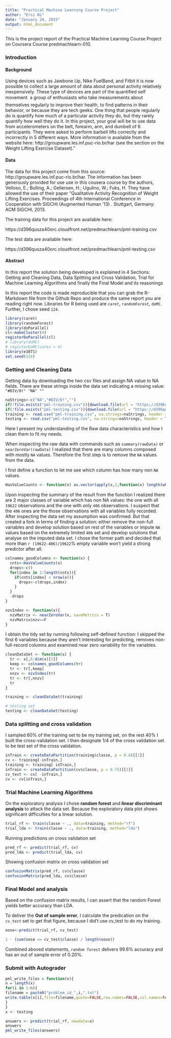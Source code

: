 ```yaml
---
title: "Practical Machine Learning Course Project"
author: "Ersi Ni"
date: "January 24, 2015"
output: html_document
---
```


This is the project report of the Practical Machine Learning Course Project on Coursera Course predmachlearn-010.

### Introduction

#### Background

Using devices such as Jawbone Up, Nike FuelBand, and Fitbit it is now possible to collect a large amount of data about personal activity relatively inexpensively. These type of devices are part of the quantified self movement  a group of enthusiasts who take measurements about themselves regularly to improve their health, to find patterns in their behavior, or because they are tech geeks. One thing that people regularly do is quantify how much of a particular activity they do, but they rarely quantify how well they do it. In this project, your goal will be to use data from accelerometers on the belt, forearm, arm, and dumbell of 6 participants. They were asked to perform barbell lifts correctly and incorrectly in 5 different ways. More information is available from the website here: http://groupware.les.inf.puc-rio.br/har (see the section on the Weight Lifting Exercise Dataset)."

#### Data

The data for this project come from this source: http://groupware.les.inf.puc-rio.br/har. The information has been generously provided for use use in this cousera course by the authors, Velloso, E.; Bulling, A.; Gellersen, H.; Ugulino, W.; Fuks, H. They have allowed the use of their paper “Qualitative Activity Recognition of Weight Lifting Exercises. Proceedings of 4th International Conference in Cooperation with SIGCHI (Augmented Human ’13) . Stuttgart, Germany: ACM SIGCHI, 2013.

The training data for this project are available here:

https://d396qusza40orc.cloudfront.net/predmachlearn/pml-training.csv

The test data are available here:

https://d396qusza40orc.cloudfront.net/predmachlearn/pml-testing.csv

#### Abstract

In this report the solution being developed is explained in 4 Sections: Getting and Cleaning Data, Data Splitting and Cross Validation, Trial for Machine Learning Algorithms and finally the Final Model and its reasonings

In this report the code is made reproducible that you can grab the R-Markdown file from the Github Repo and produce the same report you are reading right now. Libraries for R being used are `caret`, `randomForest`, `doMC`. Further, I chose seed `124`.

```r
library(caret)
library(randomForest)
library(doParallel)
cl<-makeCluster(4)
registerDoParallel(cl)
# library(doMC)
# registerDoMC(cores = 4)
library(e1071)
set.seed(124)
```

### Getting and Cleaning Data

Getting data by downloading the two csv files and assign NA value to NA fields. There are these strings inside the data set indicating a missing value: `"#DIV/0!" "NA" ""`

```r
naStrings<-c("NA","#DIV/0!","")
if(!file.exists("pml-training.csv")){download.file(url = "https://d396qusza40orc.cloudfront.net/predmachlearn/pml-training.csv", destfile = "pml-training.csv", method = "curl")}
if(!file.exists("pml-testing.csv")){download.file(url = "https://d396qusza40orc.cloudfront.net/predmachlearn/pml-testing.csv", destfile = "pml-testing.csv", method = "curl")}
training <- read.csv("pml-training.csv", na.strings=naStrings, header = T)
testing <- read.csv("pml-testing.csv", na.strings=naStrings, header = T)
```

Here I present my understanding of the Raw data characteristics and how I clean them to fit my needs. 

When inspecting the raw data with commands such as `summary(rawData)` or `nearZeroVar(rawData)` I realized that there are many columns composed with mostly `NA` values. Therefore the first step is to remove the `NA` values from the data. 

I first define a function to let me see which column has how many non `NA` values. 

```r
HasValueCounts <- function(x) as.vector(apply(x,2,function(x) length(which(!is.na(x)))))
```

Upon inspecting the summary of the result from the function I realized there are 2 major classes of variable which has non NA values: the one with all `19622` observations and the one with only `406` observations. I suspect that the `406` ones are the those observations with all variables fully recorded. After inspecting the data set my assumption was confirmed. But that created a fork in terms of finding a solution: either remove the non-full variables and develop solution based on rest of the variables or impute `NA` values based on the extremely limited `406` set and develop solutions that analyse on the imputed data set. I chose the former path and decided that more than `r (19622-406)/19622`% empty variable won't yield a strong predictor after all.

```r
colnames_goodColumns <- function(x) {
  cnts<-HasValueCounts(x)
  drops<-c()
  for(index in 1:length(cnts)){
    if(cnts[index] < nrow(x)){
      drops<-c(drops,index)
    }
  }
  -drops
}

nzvIndex <- function(x){
  nzvMatrix <- nearZeroVar(x, saveMetrics = T)
  nzvMatrix$nzv==F
}
```

I obtain the tidy set by running following self-defined function: I skipped the first 6 variables because they aren't interesting for predicting, removes non-full-record columns and examined near zero variability for the variables.

```r
cleanDataSet <- function(x) {
  tr <- x[,6:dim(x)[2]]
  keep <- colnames_goodColumns(tr)
  tr <- tr[,keep]
  nnzv <- nzvIndex(tr)
  tr <- tr[,nnzv]
  tr
}

training <- cleanDataSet(training)

# testing set
testing <- cleanDataSet(testing)
```

### Data splitting and cross validation

I sampled 60% of the training set to be my training set, on the rest 40% I built the cross-validation set. I then designate 1/4 of the cross validation set to be test set of the cross validation.

```r
inTrain <- createDataPartition(training$classe, p = 0.6)[[1]]
cv <- training[-inTrain,]
training <- training[ inTrain,]
inTrain <- createDataPartition(cv$classe, p = 0.75)[[1]]
cv_test <- cv[ -inTrain,]
cv <- cv[inTrain,]
```


### Trial Machine Learning Algorithms

On the exploratory analysis I chose **random forest** and **linear discriminant analysis** to attack the data set. Because the exploratory data plot shows significant difficulties for a linear solution.

```r
trial_rf <- train(classe ~ ., data=training, method="rf")
trial_lda <- train(classe ~ ., data=training, method="lda")
```

Running predictions on cross validation set

```r
pred_rf <- predict(trial_rf, cv)
pred_lda <- predict(trial_lda, cv)
```

Showing confusion matrix on cross validation set
```r
confusionMatrix(pred_rf, cv$classe)
confusionMatrix(pred_lda, cv$classe)
```


### Final Model and analysis

Based on the confusion matrix results, I can assert that the random Forest yields better accuracy than LDA. 

To deliver the **Out of sample error**, I calculate the predication on the `cv_test` set to get that figure, because I did't use cv_test to do my training.

```r
oose<-predict(trial_rf, cv_test)

1 - (sum(oose == cv_test$classe) / length(oose))
```

Combined aboved statements, `random forest` delivers 99.6% accuracy and has an out of sample error of 0.20%.

### Submit with Autograder

```r
pml_write_files = function(x){
n = length(x)
for(i in 1:n){
filename = paste0("problem_id_",i,".txt")
write.table(x[i],file=filename,quote=FALSE,row.names=FALSE,col.names=FALSE)
}
}
x <- testing

answers <- predict(trial_rf, newdata=x)
answers
pml_write_files(answers)
```
